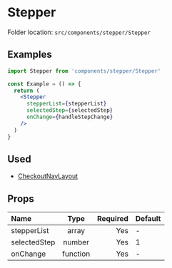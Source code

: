 # Stepper


<Callout>Folder location: `src/components/stepper/Stepper`</Callout>

## Examples

```jsx
import Stepper from 'components/stepper/Stepper'

const Example = () => {
  return (
    <Stepper
      stepperList={stepperList}
      selectedStep={selectedStep}
      onChange={handleStepChange}
    />
  )
}
```

## Used

- [CheckoutNavLayout](https://bazaar-doc.netlify.app/layouts/checkout-layout)

## Props

| Name         |   Type   | Required | Default |
| :----------- | :------: | -------: | ------- |
| stepperList  |  array   |      Yes | -       |
| selectedStep |  number  |      Yes | 1       |
| onChange     | function |      Yes | -       |
